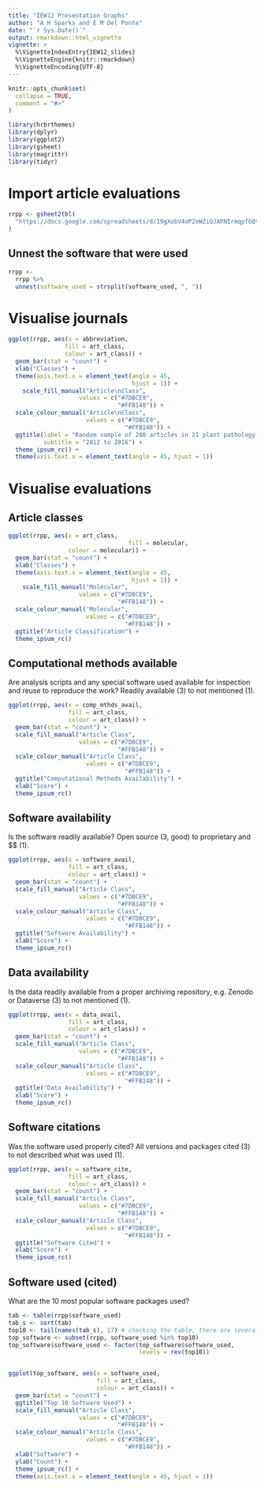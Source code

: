 ```yaml
---
title: "IEW12 Presentation Graphs"
author: "A H Sparks and E M Del Ponte"
date: "`r Sys.Date()`"
output: rmarkdown::html_vignette
vignette: >
  %\VignetteIndexEntry{IEW12_slides}
  %\VignetteEngine{knitr::rmarkdown}
  %\VignetteEncoding{UTF-8}
---
```


```r
knitr::opts_chunk$set(
  collapse = TRUE,
  comment = "#>"
)
```

```r
library(hrbrthemes)
library(dplyr)
library(ggplot2)
library(gsheet)
library(magrittr)
library(tidyr)
```

# Import article evaluations

```r
rrpp <- gsheet2tbl(
  "https://docs.google.com/spreadsheets/d/19gXobV4oPZeWZiQJAPNIrmqpfGQtpapXWcSxaXRw1-M/edit#gid=1699540381"
)
```

## Unnest the software that were used

```r
rrpp <- 
  rrpp %>%
  unnest(software_used = strsplit(software_used, ", "))
```

# Visualise journals
```r
ggplot(rrpp, aes(x = abbreviation,
                fill = art_class,
                colour = art_class)) +
  geom_bar(stat = "count") +
  xlab("Classes") +
  theme(axis.text.x = element_text(angle = 45,
                                   hjust = 1)) +
    scale_fill_manual("Article\nClass",
                    values = c("#7DBCE9", 
                               "#FFB148")) +
  scale_colour_manual("Article\nClass",
                      values = c("#7DBCE9",
                                 "#FFB148")) +
  ggtitle(label = "Random sample of 200 articles in 21 plant pathology journals",
          subtitle = "2012 to 2016") +
  theme_ipsum_rc() +
  theme(axis.text.x = element_text(angle = 45, hjust = 1))
```


# Visualise evaluations

## Article classes

```r
ggplot(rrpp, aes(x = art_class,
                                  fill = molecular,
                 colour = molecular)) +
  geom_bar(stat = "count") +
  xlab("Classes") +
  theme(axis.text.x = element_text(angle = 45,
                                   hjust = 1)) +
    scale_fill_manual("Molecular",
                    values = c("#7DBCE9", 
                               "#FFB148")) +
  scale_colour_manual("Molecular",
                      values = c("#7DBCE9",
                                 "#FFB148")) +
  ggtitle("Article Classification") +
  theme_ipsum_rc()
```

## Computational methods available

Are analysis scripts and any special software used available for inspection and
reuse to reproduce the work? Readily available (3) to not mentioned (1).

```r
ggplot(rrpp, aes(x = comp_mthds_avail,
                 fill = art_class,
                 colour = art_class)) +
  geom_bar(stat = "count") +
  scale_fill_manual("Article Class",
                    values = c("#7DBCE9", 
                               "#FFB148")) +
  scale_colour_manual("Article Class",
                      values = c("#7DBCE9",
                                 "#FFB148")) +
  ggtitle("Computational Methods Availability") +
  xlab("Score") +
  theme_ipsum_rc()
```

## Software availability

Is the software readily available? Open source (3, good) to proprietary and \$$
(1).

```r
ggplot(rrpp, aes(x = software_avail,
                 fill = art_class,
                 colour = art_class)) +
  geom_bar(stat = "count") +
  scale_fill_manual("Article Class",
                    values = c("#7DBCE9", 
                               "#FFB148")) +
  scale_colour_manual("Article Class",
                      values = c("#7DBCE9",
                                 "#FFB148")) +
  ggtitle("Software Availability") +
  xlab("Score") +
  theme_ipsum_rc()
```

## Data availability

Is the data readily available from a proper archiving repository, e.g. Zenodo
or Dataverse (3) to not mentioned (1).

```r
ggplot(rrpp, aes(x = data_avail,
                 fill = art_class,
                 colour = art_class)) +
  geom_bar(stat = "count") +
  scale_fill_manual("Article Class",
                    values = c("#7DBCE9", 
                               "#FFB148")) +
  scale_colour_manual("Article Class",
                      values = c("#7DBCE9",
                                 "#FFB148")) +
  ggtitle("Data Availability") +
  xlab("Score") +
  theme_ipsum_rc()
```

## Software citations

Was the software used properly cited? All versions and packages cited (3) to
not described what was used (1).

```r
ggplot(rrpp, aes(x = software_cite,
                 fill = art_class,
                 colour = art_class)) +
  geom_bar(stat = "count") +
  scale_fill_manual("Article Class",
                    values = c("#7DBCE9", 
                               "#FFB148")) +
  scale_colour_manual("Article Class",
                      values = c("#7DBCE9",
                                 "#FFB148")) +
  ggtitle("Software Cited") +
  xlab("Score") +
  theme_ipsum_rc()
```

## Software used (cited)

What are the 10 most popular software packages used?

```r
tab <- table(rrpp$software_used)
tab_s <- sort(tab)
top10 <- tail(names(tab_s), 17) # checking the table, there are several ties
top_software <- subset(rrpp, software_used %in% top10)
top_software$software_used <- factor(top_software$software_used,
                                     levels = rev(top10))


ggplot(top_software, aes(x = software_used,
                         fill = art_class,
                         colour = art_class)) +
  geom_bar(stat = "count") +
  ggtitle("Top 10 Software Used") +
  scale_fill_manual("Article Class",
                    values = c("#7DBCE9", 
                               "#FFB148")) +
  scale_colour_manual("Article Class",
                      values = c("#7DBCE9",
                                 "#FFB148")) +
  xlab("Software") +
  ylab("Count") +
  theme_ipsum_rc() +
  theme(axis.text.x = element_text(angle = 45, hjust = 1))
```
